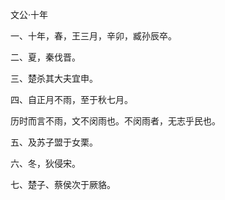 

文公·十年

一、十年，春，王三月，辛卯，臧孙辰卒。

二、夏，秦伐晋。

三、楚杀其大夫宜申。

四、自正月不雨，至于秋七月。

历时而言不雨，文不闵雨也。不闵雨者，无志乎民也。

五、及苏子盟于女栗。

六、冬，狄侵宋。

七、楚子、蔡侯次于厥貉。

